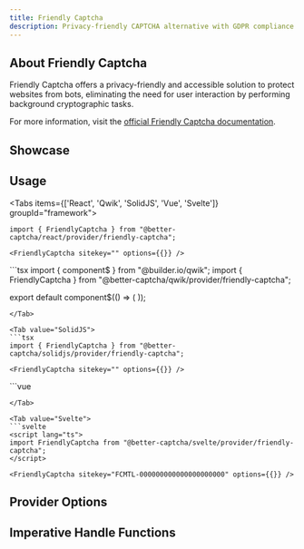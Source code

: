 ```yaml
---
title: Friendly Captcha
description: Privacy-friendly CAPTCHA alternative with GDPR compliance
---
```



## About Friendly Captcha

Friendly Captcha offers a privacy-friendly and accessible solution to protect websites from bots, eliminating the need for user interaction by performing background cryptographic tasks.

For more information, visit the [official Friendly Captcha documentation](https://developer.friendlycaptcha.com/docs/v2).

## Showcase
<FriendlyCaptchaPlayground />

## Usage

<Tabs items={['React', 'Qwik', 'SolidJS', 'Vue', 'Svelte']} groupId="framework">
  <Tab value="React">
  ```tsx
  import { FriendlyCaptcha } from "@better-captcha/react/provider/friendly-captcha";

  <FriendlyCaptcha sitekey="" options={{}} />
  ```
  </Tab>
  
  <Tab value="Qwik">
  ```tsx
  import { component$ } from "@builder.io/qwik";
  import { FriendlyCaptcha } from "@better-captcha/qwik/provider/friendly-captcha";

  export default component$(() => (
    <FriendlyCaptcha sitekey="FCMTL-000000000000000000000" options={{}} />
  ));
  ```
  </Tab>
  
  <Tab value="SolidJS">
  ```tsx
  import { FriendlyCaptcha } from "@better-captcha/solidjs/provider/friendly-captcha";

  <FriendlyCaptcha sitekey="" options={{}} />
  ```
  </Tab>

  <Tab value="Vue">
  ```vue
  <template>
    <FriendlyCaptcha
      sitekey="FCMTL-000000000000000000000"
      :options="{ puzzleTimeout: 300 }"
    />
  </template>

  <script setup lang="ts">
  import { FriendlyCaptcha } from "@better-captcha/vue/provider/friendly-captcha";
  </script>
  ```
  </Tab>

  <Tab value="Svelte">
  ```svelte
  <script lang="ts">
  import FriendlyCaptcha from "@better-captcha/svelte/provider/friendly-captcha";
  </script>

  <FriendlyCaptcha sitekey="FCMTL-000000000000000000000" options={{}} />
  ```
  </Tab>
</Tabs>

## Provider Options
<AutoTypeTable path="../../packages/core/src/providers/friendly-captcha/types.d.ts" name="RenderParameters" />

## Imperative Handle Functions
<AutoTypeTable path="../../packages/core/src/providers/friendly-captcha/provider.ts" name="FriendlyCaptchaHandle" />
